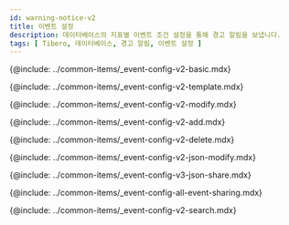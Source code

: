 ```yaml
---
id: warning-notice-v2
title: 이벤트 설정
description: 데이터베이스의 지표별 이벤트 조건 설정을 통해 경고 알림을 보냅니다.
tags: [ Tibero, 데이터베이스, 경고 알림, 이벤트 설정 ]
---
```


{@include: ../common-items/_event-config-v2-basic.mdx} 

<!--기본 이벤트 템플릿-->
{@include: ../common-items/_event-config-v2-template.mdx} 

<!--이벤트 수정하기-->
{@include: ../common-items/_event-config-v2-modify.mdx}

<!--이벤트 추가하기-->
{@include: ../common-items/_event-config-v2-add.mdx}

<!--이벤트 삭제하기-->
{@include: ../common-items/_event-config-v2-delete.mdx}

<!--JSON 형식으로 수정하기-->
{@include: ../common-items/_event-config-v2-json-modify.mdx} 

<!--JSON 파일로 공유하기-->
{@include: ../common-items/_event-config-v3-json-share.mdx} 

<!--모든 이벤트 공유하기-->
{@include: ../common-items/_event-config-all-event-sharing.mdx}

<!--이벤트 검색하기-->
{@include: ../common-items/_event-config-v2-search.mdx} 